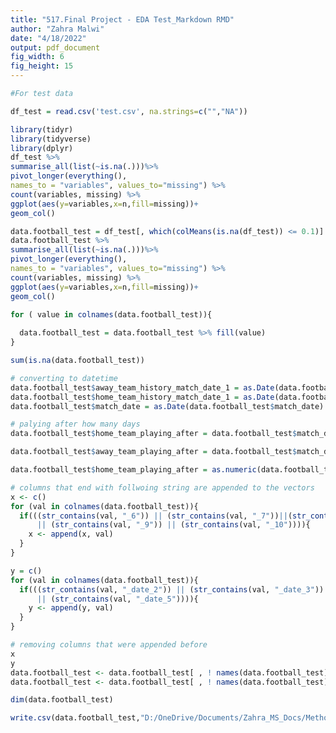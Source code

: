 ---
title: "517.Final Project - EDA Test_Markdown RMD"
author: "Zahra Malwi"
date: "4/18/2022"
output: pdf_document
fig_width: 6 
fig_height: 15
---

```{r}
#For test data 

df_test = read.csv('test.csv', na.strings=c("","NA"))
```

```{r fig, fig.height = 20, fig.width = 8}
library(tidyr)
library(tidyverse)
library(dplyr)
df_test %>%
summarise_all(list(~is.na(.)))%>%
pivot_longer(everything(),
names_to = "variables", values_to="missing") %>%
count(variables, missing) %>%
ggplot(aes(y=variables,x=n,fill=missing))+
geom_col()

```
```{r fig, fig.height = 20, fig.width = 8}
data.football_test = df_test[, which(colMeans(is.na(df_test)) <= 0.1)]
data.football_test %>%
summarise_all(list(~is.na(.)))%>%
pivot_longer(everything(),
names_to = "variables", values_to="missing") %>%
count(variables, missing) %>%
ggplot(aes(y=variables,x=n,fill=missing))+
geom_col()
```
```{r}
for ( value in colnames(data.football_test)){
  
  data.football_test = data.football_test %>% fill(value)
}

sum(is.na(data.football_test))
```

```{r}
# converting to datetime
data.football_test$away_team_history_match_date_1 = as.Date(data.football_test$away_team_history_match_date_1)
data.football_test$home_team_history_match_date_1 = as.Date(data.football_test$home_team_history_match_date_1)
data.football_test$match_date = as.Date(data.football_test$match_date)

```

```{r}
# palying after how many days
data.football_test$home_team_playing_after = data.football_test$match_date - data.football_test$home_team_history_match_date_1

data.football_test$away_team_playing_after = data.football_test$match_date - data.football_test$away_team_history_match_date_1

data.football_test$home_team_playing_after = as.numeric(data.football_test$home_team_playing_after)
```

```{r}
# columns that end with follwoing string are appended to the vectors
x <- c()
for (val in colnames(data.football_test)){
  if(((str_contains(val, "_6")) || (str_contains(val, "_7"))||(str_contains(val, "_8")) 
      || (str_contains(val, "_9")) || (str_contains(val, "_10")))){
    x <- append(x, val)
  }
}

y = c()
for (val in colnames(data.football_test)){
  if(((str_contains(val, "_date_2")) || (str_contains(val, "_date_3"))||(str_contains(val, "_date_4")) 
      || (str_contains(val, "_date_5")))){
    y <- append(y, val)
  }
}
```

```{r}
# removing columns that were appended before
x
y
data.football_test <- data.football_test[ , ! names(data.football_test) %in% x]
data.football_test <- data.football_test[ , ! names(data.football_test) %in% y]

```

```{r}
dim(data.football_test)
```


```{r}
write.csv(data.football_test,"D:/OneDrive/Documents/Zahra_MS_Docs/MethodsOfDS/football-match-probability-prediction/EDA/data.football_test.csv", row.names = FALSE)

```